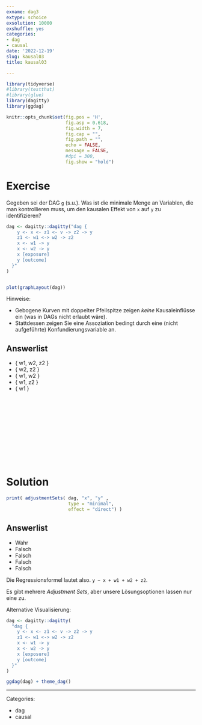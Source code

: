 ```yaml
---
exname: dag3
extype: schoice
exsolution: 10000
exshuffle: yes
categories:
- dag
- causal
date: '2022-12-19'
slug: kausal03
title: kausal03

---
```





```r
library(tidyverse)
#library(testthat)
#library(glue)
library(dagitty)
library(ggdag)
```


```r
knitr::opts_chunk$set(fig.pos = 'H',
                      fig.asp = 0.618,
                      fig.width = 7,
                      fig.cap = "", 
                      fig.path = "",
                      echo = FALSE,
                      message = FALSE,
                      #dpi = 300,
                      fig.show = "hold")
```






# Exercise

Gegeben sei der DAG `g` (s.u.). 
Was ist die minimale Menge an Variablen,
die man kontrollieren muss,
um den kausalen Effekt von `x` auf `y` zu identifizieren?


```r
dag <- dagitty::dagitty("dag {
    y <- x <- z1 <- v -> z2 -> y
    z1 <- w1 <-> w2 -> z2
    x <- w1 -> y
    x <- w2 -> y
    x [exposure]
    y [outcome]
  }"
) 


plot(graphLayout(dag))

```



Hinweise:

- Gebogene Kurven mit doppelter Pfeilspitze zeigen *keine* Kausaleinflüsse ein (was in DAGs nicht erlaubt wäre). 
- Stattdessen zeigen Sie eine Assoziation bedingt durch eine (nicht aufgeführte) Konfundierungsvariable an.


Answerlist
----------

* { w1, w2, z2 }
* { w2, z2 }
* { w1, w2 }
* { w1, z2 }
* { w1 }






</br>
</br>
</br>
</br>
</br>
</br>
</br>
</br>
</br>
</br>

# Solution


```r
print( adjustmentSets( dag, "x", "y" ,
                       type = "minimal",
                       effect = "direct") )
```




Answerlist
----------


* Wahr
* Falsch
* Falsch
* Falsch
* Falsch


Die Regressionsformel lautet also. `y ~ x + w1 + w2 + z2`.

Es gibt mehrere *Adjustment Sets*,
aber unsere Lösungsoptionen lassen nur eine zu.



Alternative Visualisierung:

```r
dag <- dagitty::dagitty(
  "dag {
    y <- x <- z1 <- v -> z2 -> y
    z1 <- w1 <-> w2 -> z2
    x <- w1 -> y
    x <- w2 -> y
    x [exposure]
    y [outcome]
  }"
) 

ggdag(dag) + theme_dag()
```





---

Categories: 

- dag
- causal

